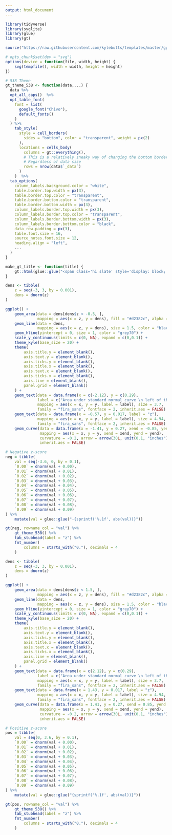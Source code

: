 ```yaml
---
output: html_document
---
```


```r

library(tidyverse)
library(svglite)
library(glue)
library(gt)

source("https://raw.githubusercontent.com/kylebutts/templates/master/ggplot_theme/theme_kyle.R")

# opts_chunk$set(dev = "svg")
options(device = function(file, width, height) {
	svg(tempfile(), width = width, height = height)
})

# 538 Theme
gt_theme_538 <- function(data,...) {
  data %>%
  opt_all_caps()  %>%
  opt_table_font(
    font = list(
      google_font("Chivo"),
      default_fonts()
    )
  ) %>%
    tab_style(
      style = cell_borders(
        sides = "bottom", color = "transparent", weight = px(2)
      ),
      locations = cells_body(
        columns = gt::everything(),
        # This is a relatively sneaky way of changing the bottom border
        # Regardless of data size
        rows = nrow(data$`_data`)
      )
    )  %>% 
  tab_options(
    column_labels.background.color = "white",
    table.border.top.width = px(3),
    table.border.top.color = "transparent",
    table.border.bottom.color = "transparent",
    table.border.bottom.width = px(3),
    column_labels.border.top.width = px(3),
    column_labels.border.top.color = "transparent",
    column_labels.border.bottom.width = px(3),
    column_labels.border.bottom.color = "black",
    data_row.padding = px(3),
    table.font.size = 16,
    source_notes.font.size = 12,
    heading.align = "left",
    ...
  ) 
}

make_gt_title <- function(title) {
	gt::html(glue::glue("<span class='hi slate' style='display: block; margin-bottom: 8px;'>{title}</span>"))
}

```



```r

dens <- tibble(
	z = seq(-3, 3, by = 0.001),
	dens = dnorm(z)
)

ggplot() +
	geom_area(data = dens[dens$z < -0.5, ], 
			  mapping = aes(x = z, y = dens), fill = "#d2382c", alpha = 0.6) +
	geom_line(data = dens, 
			  mapping = aes(x = z, y = dens), size = 1.5, color = "black") + 
	geom_hline(yintercept = 0, size = 1, color = "grey70") + 
	scale_y_continuous(limits = c(0, NA), expand = c(0,0.1)) +
	theme_kyle(base_size = 20) +
	theme(
		axis.title.y = element_blank(),
        axis.text.y = element_blank(),
        axis.ticks.y = element_blank(),
		axis.title.x = element_blank(),
		axis.text.x = element_blank(),
        axis.ticks.x = element_blank(),
		axis.line = element_blank(),
		panel.grid = element_blank()
	) +
	geom_text(data = data.frame(x = c(-2.12), y = c(0.29),
		      label = c("Area under standard normal curve \n left of the z-score")),
			  mapping = aes(x = x, y = y, label = label), size = 3.7, 
			  family = "fira_sans", fontface = 2, inherit.aes = FALSE) +
	geom_text(data = data.frame(x = -0.57, y = 0.017, label = "z"),
			  mapping = aes(x = x, y = y, label = label), size = 4.94, 
			  family = "fira_sans", fontface = 2, inherit.aes = FALSE) +
	geom_curve(data = data.frame(x = -1.41, y = 0.27, xend = -0.85, yend = 0.235),
			   mapping = aes(x = x, y = y, xend = xend, yend = yend),
			   curvature = -0.2, arrow = arrow(30L, unit(0.1, "inches"), "last", "closed"),
			   inherit.aes = FALSE)

```



```r
# Negative z-score
neg = tibble(
	val = seq(-3.6, 0, by = 0.1),
	`0.00` = dnorm(val + 0.00),
	`0.01` = dnorm(val + 0.01),
	`0.02` = dnorm(val + 0.02),
	`0.03` = dnorm(val + 0.03),
	`0.04` = dnorm(val + 0.04),
	`0.05` = dnorm(val + 0.05),
	`0.06` = dnorm(val + 0.06),
	`0.07` = dnorm(val + 0.07),
	`0.08` = dnorm(val + 0.08),
	`0.09` = dnorm(val + 0.09)
) %>%
	mutate(val = glue::glue("-{sprintf('%.1f', abs(val))}"))

gt(neg, rowname_col = "val") %>% 
	gt_theme_538() %>% 
	tab_stubhead(label = "z") %>% 
	fmt_number(
		columns = starts_with("0."), decimals = 4
	)
```


```r

dens <- tibble(
	z = seq(-3, 3, by = 0.001),
	dens = dnorm(z)
)

ggplot() +
	geom_area(data = dens[dens$z < 1.5, ], 
			  mapping = aes(x = z, y = dens), fill = "#d2382c", alpha = 0.6) +
	geom_line(data = dens, 
			  mapping = aes(x = z, y = dens), size = 1.5, color = "black") + 
	geom_hline(yintercept = 0, size = 1, color = "grey70") + 
	scale_y_continuous(limits = c(0, NA), expand = c(0,0.1)) +
	theme_kyle(base_size = 20) +
	theme(
		axis.title.y = element_blank(),
        axis.text.y = element_blank(),
        axis.ticks.y = element_blank(),
		axis.title.x = element_blank(),
		axis.text.x = element_blank(),
        axis.ticks.x = element_blank(),
		axis.line = element_blank(),
		panel.grid = element_blank()
	) +
	geom_text(data = data.frame(x = c(2.12), y = c(0.29),
		      label = c("Area under standard normal curve \n left of the z-score")),
			  mapping = aes(x = x, y = y, label = label), size = 3.7, 
			  family = "fira_sans", fontface = 2, inherit.aes = FALSE) +
	geom_text(data = data.frame(x = 1.43, y = 0.017, label = "z"),
			  mapping = aes(x = x, y = y, label = label), size = 4.94, 
			  family = "fira_sans", fontface = 2, inherit.aes = FALSE) +
	geom_curve(data = data.frame(x = 1.41, y = 0.27, xend = 0.85, yend = 0.235),
			   mapping = aes(x = x, y = y, xend = xend, yend = yend),
			   curvature = -0.2, arrow = arrow(30L, unit(0.1, "inches"), "last", "closed"),
			   inherit.aes = FALSE)

```

```r
# Positive z-score
pos = tibble(
	val = seq(0, 3.6, by = 0.1),
	`0.00` = dnorm(val + 0.00),
	`0.01` = dnorm(val + 0.01),
	`0.02` = dnorm(val + 0.02),
	`0.03` = dnorm(val + 0.03),
	`0.04` = dnorm(val + 0.04),
	`0.05` = dnorm(val + 0.05),
	`0.06` = dnorm(val + 0.06),
	`0.07` = dnorm(val + 0.07),
	`0.08` = dnorm(val + 0.08),
	`0.09` = dnorm(val + 0.09)
) %>%
	mutate(val = glue::glue("{sprintf('%.1f', abs(val))}"))

gt(pos, rowname_col = "val") %>% 
	gt_theme_538() %>% 
	tab_stubhead(label = "z") %>% 
	fmt_number(
		columns = starts_with("0."), decimals = 4
	)
```


